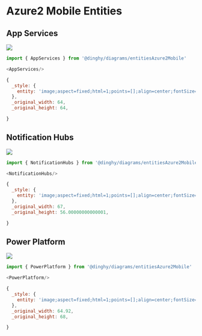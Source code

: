 
# Azure2 Mobile Entities


## App Services

<Tabs>
  <TabItem value="Preview">

![](./app-services.png#drawio)

  </TabItem>
  <TabItem value="Usage">
    
```js
import { AppServices } from '@dinghy/diagrams/entitiesAzure2Mobile'

<AppServices/>
```

  </TabItem>
  <TabItem value="Definition">
    
```js
{
  _style: {
    entity: 'image;aspect=fixed;html=1;points=[];align=center;fontSize=12;image=img/lib/azure2/app_services/App_Services.svg;strokeColor=none;',
  },
  _original_width: 64,
  _original_height: 64,

}
```

  </TabItem>
</Tabs>


## Notification Hubs

<Tabs>
  <TabItem value="Preview">

![](./notification-hubs.png#drawio)

  </TabItem>
  <TabItem value="Usage">
    
```js
import { NotificationHubs } from '@dinghy/diagrams/entitiesAzure2Mobile'

<NotificationHubs/>
```

  </TabItem>
  <TabItem value="Definition">
    
```js
{
  _style: {
    entity: 'image;aspect=fixed;html=1;points=[];align=center;fontSize=12;image=img/lib/azure2/app_services/Notification_Hubs.svg;strokeColor=none;',
  },
  _original_width: 67,
  _original_height: 56.00000000000001,

}
```

  </TabItem>
</Tabs>


## Power Platform

<Tabs>
  <TabItem value="Preview">

![](./power-platform.png#drawio)

  </TabItem>
  <TabItem value="Usage">
    
```js
import { PowerPlatform } from '@dinghy/diagrams/entitiesAzure2Mobile'

<PowerPlatform/>
```

  </TabItem>
  <TabItem value="Definition">
    
```js
{
  _style: {
    entity: 'image;aspect=fixed;html=1;points=[];align=center;fontSize=12;image=img/lib/azure2/analytics/Power_Platform.svg;strokeColor=none;',
  },
  _original_width: 64.92,
  _original_height: 68,

}
```

  </TabItem>
</Tabs>

